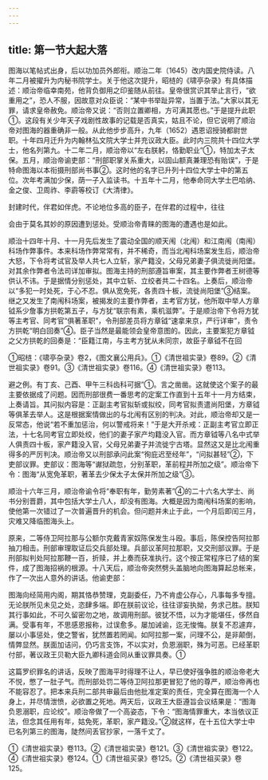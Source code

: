 ```yaml
---
---
---
```

title: 第一节大起大落
---



图海以笔帖式出身，后以功加员外郎衔。顺治二年（1645）改内国史院侍读。八年二月被擢升为内秘书院学士。关于他这次提升，昭梿的《啸亭杂录》有具体描述：顺治帝临幸南苑，他背负御用之印鉴随从前往。皇帝很赏识其举止言行，“欲重用之”，恐人不服，因故意对众臣说：“某中书举趾异常，当置于法。”大家以其无罪，请求皇帝赦免。顺治帝又说：“否则立置卿相，方可满其愿也。”于是提升此职①。这段有关少年天子戏剧性故事的记载是否真实，姑且不论，但它说明了顺治帝对图海的器重确非一般。从此他步步高升，九年（1652）遇恩诏授骑都尉世职。十年四月迁升为内翰林弘文院大学士并充议政大臣。此时内三院共十四位大学士，他名列第九。十二年二月，顺治帝以“左右朕躬，恪勤职业”①，特加太子太保。五月，顺治帝谕吏部：“刑部职掌关系重大，以固山额真兼理恐有贻误”，于是特命图海以本衔摄刑部尚书事②。这时他的名字已升列十四位大学士中的第五位。次年考满加少保，荫一子入监读书。十五年十二月，他奉命同大学士巴哈纳、金之俊、卫周祚、李霨等校订《大清律》。

封建时代，伴君如伴虎。不论地位多高的臣子，在伴君的过程中，往往

会由于莫名其妙的原因遭到惩处。受顺治帝青睐的图海的遭遇也是如此。

顺治十四年十月、十一月先后发生了震动全国的顺天闱（北闱）和江南闱（南闱）科场作弊事件。本来科场作弊常常有，并不稀奇，而当北闱科场案发生后，顺治帝大怒，下令将考试官及举人共七人立斩，家产籍没，父母兄弟妻子俱流徙尚阳堡。对其余作弊者令法司详加审拟。图海主持的刑部遵旨审案，其主要作弊者王树德等供认不讳。于是据情分别惩处，其中立斩、立绞者共二十四名。上奏后，顺治帝以“多犯一时处死，于心不忍。俱从宽免死，各责四十板，流徙尚阳堡”③结案。继之又发生了南闱科场案，被揭发的主要作弊者，主考官方犹，他所取中举人方章钺系少詹事方拱乾第五子，与方犹“联宗有素，乘机滋弊”。于是顺治帝下令将方犹等主考官、同考官“俱著革职”，令刑部差员将方章钺“速拿来京，严行详审”，责令方拱乾“明白回奏”④。臣子当然是最能领会皇帝意图的。因此，主要案犯方章钺之父方拱乾的回奏是：“臣籍江南，与主考方犹从未同宗，故臣子章钺不在回

①昭梿：《啸亭杂录》卷2，《图文襄公用兵》。①《清世祖实录》卷89。②《清世祖实录》卷91。③《清世祖实录》卷116。④《清世祖实录》卷113。

避之例。有丁亥、己酉、甲午三科齿科可据”①。言之凿凿。这就使这个案子的最主要依据成了问题。因而刑部很费一番思考的定案工作直到十五年十一月方结束，上奏请旨。其问拟内容是：正副主考官拟斩或拟绞，同考官拟责遣尚阳堡，方章钺等俱革去举人。这是根据案情做出的与北闱有区别的判决。对此，顺治帝却又是一反常态，他说“若不重加惩治，何以警戒将来！”于是大开杀戒：正副主考官立即正法，十七名同考官立即处绞，他们的妻子家产均籍没入官。而方章钺等八名中式举人俱责四十板，家产籍没入官，父母兄弟妻子并流徙宁古塔。显然这又是比北闱重得多的严厉判决。顺治帝又以刑部承问此案“徇庇迟至经年”，“问拟甚轻”②，下吏部议罪。吏部议：图海等“谳狱疏忽，分别革职，革前程并所加之级”。顺治帝下令：图海“从宽免革职，著革去少保太子太保并所加之级”③。

顺治十六年三月，顺治帝谕令将“奉职有年，勤劳素著”④的二十六名大学士、尚书分别晋爵，其中包括大学士八人，却没有图海。大概是因为南闱科场案的影响，使他第一次错过了一次普遍晋升的机会。但问题并未止于此，一个月后即闰三月，灾难又降临图海头上。

原来，二等侍卫阿拉那与公额尔克戴青家奴陈保发生斗殴。事后，陈保控告阿拉那抽刀相击。刑部审理取证后交兵部处理。兵部议革阿拉那职，又交刑部议罪。于是刑部拟判处阿拉那鞭一百，折赎，并上奏而获准执行。这个按正常程序已了结的案件，成了图海招祸的根源。十八天后，顺治帝突然劈头盖脑地向图海算起总帐来，作了一次出人意外的讲话。他谕吏部：

图海向经简用内阁，期其恪恭赞理，克副委任，乃不肯虚公存心，凡事每多专擅。无论朕所见未见之处，恣肆多端。即在朕前议论，往往谬妄执拗，务求己胜。朕知其行事如此，不可久留密勿之地，故调用刑部。彼犹不悟，以为才能堪任，侈然自满。受事有年，不思感恩报称，过误愈多。屡加诫谕，迄无悛悔。朕复不忍遽弃，屡以小事惩处，使之警省，犹然置若罔闻。如阿拉那一案，问理不公，是非颠倒，情弊显然。朕面加诘问，仍巧言支饰，不以实对，负恩溺职，殊为可恶。已经革职付部，著议政王贝勒大臣九卿科道会同从重议罪具奏。①

这篇罗织罪名的讲话，反映了图海平时得理不让人，早已使好强争胜的顺治帝老大不悦，憋了一肚子气。而刑部处罚二等侍卫阿拉那更冒犯了他的尊严，顺治帝再也不能容忍了。把本来兵刑二部共审最后由他批准定案的责任，完全算在图海一个人身上，并尽情泄愤，必欲置之死地。两天后，议政王大臣遵旨会议结果是：“图海负恩溺职，应论绞”。顺治帝做了一个高姿态，下令：“图海情罪重大，本当依议正法，但念其任用有年，姑免死，革职，家产籍没。”②就这样，在十五位大学士中已名列第三的图海，陡然间丢官抄家，一落千丈了。

①《清世祖实录》卷113。②《清世祖实录》卷121。③《清世祖实录》卷122。④《清世祖实录》卷124。①《清世祖买录》卷125。②《清世祖买录》卷125。